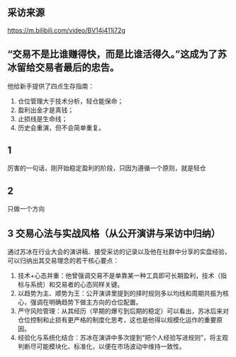 ## 采访来源
https://m.bilibili.com/video/BV14j411j72g

## “交易不是比谁赚得快，而是比谁活得久。”这成为了苏冰留给交易者最后的忠告。
他给新手提供了四点生存指南：
1. 仓位管理大于技术分析，轻仓能保命；
2. 盈利出金才是真钱；
3. 止损线是生命线；
4. 历史会重演，但不会简单重复。

## 1
厉害的一句话，刚开始稳定盈利的阶段，只因为遵循一个原则，就是轻仓

## 2

只做一个方向

## 3 交易心法与实战风格（从公开演讲与采访中归纳）
通过苏冰在行业大会的演讲稿、接受采访的记录以及他在社群中分享的实盘经验，可以归纳出其交易理念的若干核心要点：

1. 技术+心态并重：他曾强调交易不是单靠某一种工具即可长期盈利，技术（指标与系统）和交易者的心态同样关键。
2. 以趋势为主、顺势为王：公开演讲里提到的择时规则多以均线和周期共振为核心，强调在明确趋势下做主方向的仓位配置。
3. 严守风险管理：从其经历（早期的爆亏到后期的稳定）可以看出，苏冰后来对仓位控制和止损有更严格的制度化思考，这也是他得以规模化运作的重要原因。
4. 经验化与系统化结合：苏冰在演讲中多次提到“把个人经验写进规则”，将主观判断尽可能模块化、标准化，以便在市场波动中维持一致性。
